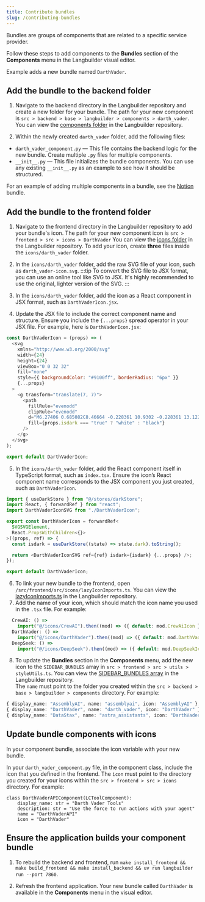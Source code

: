 ```yaml
---
title: Contribute bundles
slug: /contributing-bundles
---
```


Bundles are groups of components that are related to a specific service provider.

Follow these steps to add components to the **Bundles** section of the **Components** menu in the Langbuilder visual editor.

Example adds a new bundle named `DarthVader`.

## Add the bundle to the backend folder

1. Navigate to the backend directory in the Langbuilder repository and create a new folder for your bundle.
The path for your new component is `src > backend > base > langbuilder > components > darth_vader`.
You can view the [components folder](https://github.com/cloudgeometry/langbuilder/tree/main/src/backend/base/langbuilder/components) in the Langbuilder repository.

2. Within the newly created `darth_vader` folder, add the following files:

* `darth_vader_component.py` — This file contains the backend logic for the new bundle. Create multiple `.py` files for multiple components.
* `__init__.py` — This file initializes the bundle components. You can use any existing `__init__.py` as an example to see how it should be structured.

For an example of adding multiple components in a bundle, see the [Notion](https://github.com/cloudgeometry/langbuilder/tree/main/src/backend/base/langbuilder/components/Notion) bundle.


## Add the bundle to the frontend folder

1. Navigate to the frontend directory in the Langbuilder repository to add your bundle's icon.
The path for your new component icon is `src > frontend > src > icons > DarthVader`
You can view the [icons folder](https://github.com/cloudgeometry/langbuilder/tree/main/src/frontend/src/icons) in the Langbuilder repository.
To add your icon, create **three** files inside the `icons/darth_vader` folder.

2. In the `icons/darth_vader` folder, add the raw SVG file of your icon, such as `darth_vader-icon.svg`.
:::tip
To convert the SVG file to JSX format, you can use an online tool like SVG to JSX.
It's highly recommended to use the original, lighter version of the SVG.
:::
3. In the `icons/darth_vader` folder, add the icon as a React component in JSX format, such as `DarthVaderIcon.jsx`.
4. Update the JSX file to include the correct component name and structure.
Ensure you include the `{...props}` spread operator in your JSX file.
For example, here is `DarthVaderIcon.jsx`:
```javascript
const DarthVaderIcon = (props) => (
  <svg
    xmlns="http://www.w3.org/2000/svg"
    width={24}
    height={24}
    viewBox="0 0 32 32"
    fill="none"
    style={{ backgroundColor: "#9100ff", borderRadius: "6px" }}
    {...props}
  >
    <g transform="translate(7, 7)">
      <path
        fillRule="evenodd"
        clipRule="evenodd"
        d="M6.27406 0.685082C8.46664 -0.228361 10.9302 -0.228361 13.1229 0.685082C14.6773 1.33267 16.0054 2.40178 16.9702 3.75502C17.6126 4.65574 17.0835 5.84489 16.045 6.21613L13.5108 7.12189C12.9962 7.30585 12.4289 7.26812 11.9429 7.01756C11.8253 6.95701 11.7298 6.86089 11.6696 6.74266L10.2591 3.97469C10.0249 3.51519 9.37195 3.51519 9.13783 3.97469L7.72731 6.74274C7.66714 6.86089 7.57155 6.95701 7.454 7.01756L4.70187 8.43618C4.24501 8.67169 4.24501 9.3284 4.70187 9.56391L7.454 10.9825C7.57155 11.0431 7.66714 11.1392 7.72731 11.2574L9.13783 14.0254C9.37195 14.4849 10.0249 14.4849 10.2591 14.0254L11.6696 11.2574C11.7298 11.1392 11.8253 11.0431 11.9428 10.9825C12.429 10.7319 12.9965 10.6942 13.5112 10.8781L16.045 11.7838C17.0835 12.1551 17.6126 13.3442 16.9704 14.245C16.0054 15.5982"
        fill={props.isdark === "true" ? "white" : "black"}
      />
    </g>
  </svg>
);

export default DarthVaderIcon;
```

5. In the `icons/darth_vader` folder, add the React component itself in TypeScript format, such as `index.tsx`.
Ensure the icon’s React component name corresponds to the JSX component you just created, such as `DarthVaderIcon`.
```typescript
import { useDarkStore } from "@/stores/darkStore";
import React, { forwardRef } from "react";
import DarthVaderIconSVG from "./DarthVaderIcon";

export const DarthVaderIcon = forwardRef<
  SVGSVGElement,
  React.PropsWithChildren<{}>
>((props, ref) => {
  const isdark = useDarkStore((state) => state.dark).toString();

  return <DarthVaderIconSVG ref={ref} isdark={isdark} {...props} />;
});

export default DarthVaderIcon;
```

6. To link your new bundle to the frontend, open `/src/frontend/src/icons/lazyIconImports.ts`.
You can view the [lazyIconImports.ts](https://github.com/cloudgeometry/langbuilder/blob/main/src/frontend/src/icons/lazyIconImports.ts) in the Langbuilder repository.
7. Add the name of your icon, which should match the icon name you used in the `.tsx` file.
For example:
```typescript
  CrewAI: () =>
    import("@/icons/CrewAI").then((mod) => ({ default: mod.CrewAiIcon })),
  DarthVader: () =>
    import("@/icons/DarthVader").then((mod) => ({ default: mod.DarthVaderIcon })),
  DeepSeek: () =>
    import("@/icons/DeepSeek").then((mod) => ({ default: mod.DeepSeekIcon })),
```

8. To update the **Bundles** section in the **Components** menu, add the new icon to the `SIDEBAR_BUNDLES` array in `src > frontend > src > utils > styleUtils.ts`.
You can view the [SIDEBAR_BUNDLES array](https://github.com/cloudgeometry/langbuilder/blob/main/src/frontend/src/utils/styleUtils.ts#L231) in the Langbuilder repository.\
The `name` must point to the folder you created within the `src > backend > base > langbuilder > components` directory.
For example:
```typescript
{ display_name: "AssemblyAI", name: "assemblyai", icon: "AssemblyAI" },
{ display_name: "DarthVader", name: "darth_vader", icon: "DarthVader" },
{ display_name: "DataStax", name: "astra_assistants", icon: "DarthVader" },
```

## Update bundle components with icons

In your component bundle, associate the icon variable with your new bundle.

In your `darth_vader_component.py` file, in the component class, include the icon that you defined in the frontend.
The `icon` must point to the directory you created for your icons within the `src > frontend > src > icons` directory.
For example:
```
class DarthVaderAPIComponent(LCToolComponent):
    display_name: str = "Darth Vader Tools"
    description: str = "Use the force to run actions with your agent"
    name = "DarthVaderAPI"
    icon = "DarthVader"
```

## Ensure the application builds your component bundle

1. To rebuild the backend and frontend, run `make install_frontend && make build_frontend && make install_backend && uv run langbuilder run --port 7860`.

2. Refresh the frontend application.
Your new bundle called `DarthVader` is available in the **Components** menu in the visual editor.
